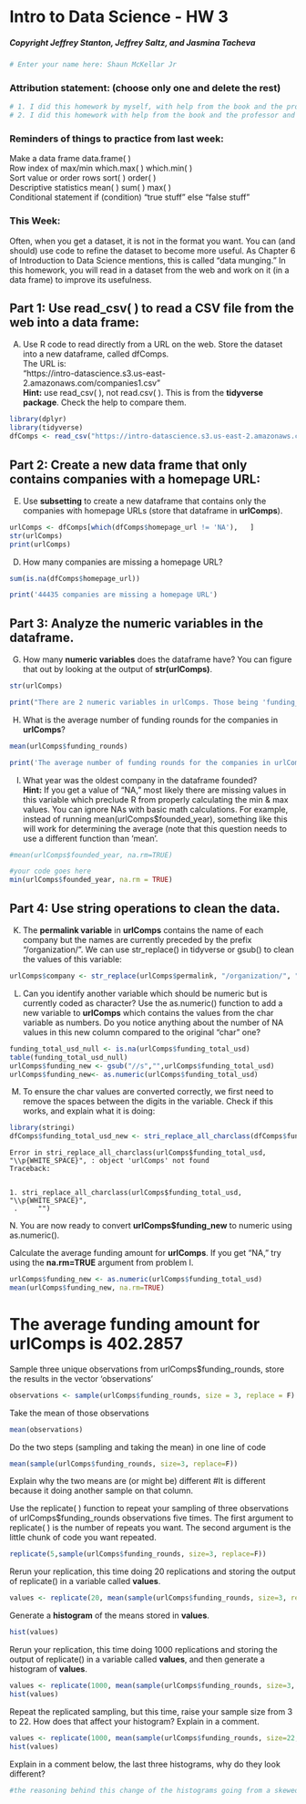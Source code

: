 # Intro to Data Science - HW 3
##### Copyright Jeffrey Stanton, Jeffrey Saltz, and Jasmina Tacheva


```r
# Enter your name here: Shaun McKellar Jr
```

### Attribution statement: (choose only one and delete the rest)


```r
# 1. I did this homework by myself, with help from the book and the professor.
# 2. I did this homework with help from the book and the professor and these Internet sources:Khan Academy, Youtube
```

### Reminders of things to practice from last week: 
Make a data frame		data.frame( ) <br>
Row index of max/min	which.max( )  which.min( )<br>
Sort value or order rows	sort( )   order( )<br>
Descriptive statistics 	mean( ) sum( ) max( ) <br>
Conditional statement	if (condition) “true stuff” else “false stuff”<br>

### This Week: 
Often, when you get a dataset, it is not in the format you want. You can (and should) use code to refine the dataset to become more useful. As Chapter 6 of Introduction to Data Science mentions, this is called “data munging.” In this homework, you will read in a dataset from the web and work on it (in a data frame) to improve its usefulness.


## Part 1: Use read_csv( ) to read a CSV file from the web into a data frame:

A.	Use R code to read directly from a URL on the web. Store the dataset into a new dataframe, called dfComps. <br>
The URL is:    <br>
"https://intro-datascience.s3.us-east-2.amazonaws.com/companies1.csv" <br>
**Hint:** use read_csv( ), not read.csv( ). This is from the **tidyverse package**. Check the help to compare them.



```r
library(dplyr)
library(tidyverse)
dfComps <- read_csv("https://intro-datascience.s3.us-east-2.amazonaws.com/companies1.csv")
```

## Part 2: Create a new data frame that only contains companies with a homepage URL:

E.	Use **subsetting** to create a new dataframe that contains only the companies with homepage URLs (store that dataframe in **urlComps**).


```r
urlComps <- dfComps[which(dfComps$homepage_url != 'NA'),   ]
str(urlComps)
print(urlComps)
```

D.	How many companies are missing a homepage URL?


```r
sum(is.na(dfComps$homepage_url))
```
```r
print('44435 companies are missing a homepage URL')
```

## Part 3: Analyze the numeric variables in the dataframe.

G.	How many **numeric variables** does the dataframe have? You can figure that out by looking at the output of **str(urlComps)**. 

```r
str(urlComps)
```
```r
print("There are 2 numeric variables in urlComps. Those being 'funding_rounds' and 'founded_year'")
```


H.	What is the average number of funding rounds for the companies in **urlComps**?


```r
mean(urlComps$funding_rounds)
```
```r
print('The average number of funding rounds for the companies in urlComps was 1.725194')
```

I.	What year was the oldest company in the dataframe founded? <br>
**Hint:** If you get a value of “NA,” most likely there are missing values in this variable which preclude R from properly calculating the min & max values. You can ignore NAs with basic math calculations. For example, instead of running mean(urlComps$founded_year), something like this will work for determining the average (note that this question needs to use a different function than 'mean'. 


```r
#mean(urlComps$founded_year, na.rm=TRUE)

#your code goes here
min(urlComps$founded_year, na.rm = TRUE)
```

## Part 4:  Use string operations to clean the data.

K.	The **permalink variable** in **urlComps** contains the name of each company but the names are currently preceded by the prefix “/organization/”. We can use str_replace() in tidyverse or gsub() to clean the values of this variable:


```r
urlComps$company <- str_replace(urlComps$permalink, "/organization/", "")
```

L.	Can you identify another variable which should be numeric but is currently coded as character? Use the as.numeric() function to add a new variable to **urlComps** which contains the values from the char variable as numbers. Do you notice anything about the number of NA values in this new column compared to the original “char” one?  


```r
funding_total_usd_null <- is.na(urlComps$funding_total_usd)
table(funding_total_usd_null)
urlComps$funding_new <- gsub("//s","",urlComps$funding_total_usd)
urlComps$funding_new<- as.numeric(urlComps$funding_total_usd)
```

M.	To ensure the char values are converted correctly, we first need to remove the spaces between the digits in the variable. Check if this works, and explain what it is doing:


```r
library(stringi)
dfComps$funding_total_usd_new <- stri_replace_all_charclass(dfComps$funding_total_usd,"\\p{WHITE_SPACE}", "")
```


    Error in stri_replace_all_charclass(urlComps$funding_total_usd, "\\p{WHITE_SPACE}", : object 'urlComps' not found
    Traceback:


    1. stri_replace_all_charclass(urlComps$funding_total_usd, "\\p{WHITE_SPACE}", 
     .     "")


N. You are now ready to convert **urlComps$funding_new** to numeric using as.numeric(). 

Calculate the average funding amount for **urlComps**. If you get “NA,” try using the **na.rm=TRUE** argument from problem I.


```r
urlComps$funding_new <- as.numeric(urlComps$funding_total_usd)
mean(urlComps$funding_new, na.rm=TRUE)
```
# The average funding amount for urlComps is 402.2857

Sample three unique observations from urlComps$funding_rounds, store the results in the vector 'observations'


```r
observations <- sample(urlComps$funding_rounds, size = 3, replace = F)
```

Take the mean of those observations


```r
mean(observations)
```

Do the two steps (sampling and taking the mean) in one line of code


```r
mean(sample(urlComps$funding_rounds, size=3, replace=F))
```

Explain why the two means are (or might be) different
#It is different because it doing another sample on that column.

Use the replicate( ) function to repeat your sampling of three observations of urlComps$funding_rounds  observations five times. The first argument to replicate( ) is the number of repeats you want. The second argument is the little chunk of code you want repeated.


```r
replicate(5,sample(urlComps$funding_rounds, size=3, replace=F))
```

Rerun your replication, this time doing 20 replications and storing the output of replicate() in a variable called **values**.


```r
values <- replicate(20, mean(sample(urlComps$funding_rounds, size=3, replace=F)))
```

Generate a **histogram** of the means stored in **values**. 


```r
hist(values)
```

Rerun your replication, this time doing 1000 replications and storing the output of replicate() in a variable called **values**, and then generate a histogram of **values**.


```r
values <- replicate(1000, mean(sample(urlComps$funding_rounds, size=3, replace=F)))
hist(values)
```

Repeat the replicated sampling, but this time, raise your sample size from 3 to 22. How does that affect your histogram? Explain in a comment.


```r
values <- replicate(1000, mean(sample(urlComps$funding_rounds, size=22, replace=F)))
hist(values)
```

Explain in a comment below, the last three histograms, why do they look different?


```r
#the reasoning behind this change of the histograms going from a skewed distribution to a normal distribution is the increased number of samples plus we increased  the number of repetitions of plotting the means of these samples. The higher the sample size and more repetitions this leads to both positively correlating with constructing a normal distribution.
```

